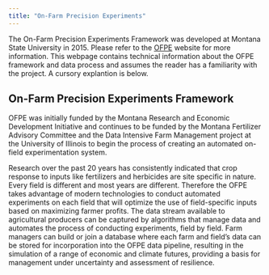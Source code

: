 ```yaml
---
title: "On-Farm Precision Experiments"
---
```

The On-Farm Precision Experiments Framework was developed at Montana State University in 2015. Please refer to the [OFPE]() website for more information. This webpage contains technical information about the OFPE framework and data process and assumes the reader has a familiarity with the project. A cursory explantion is below.

## On-Farm Precision Experiments Framework
OFPE was initially funded by the Montana Research and Economic Development Initiative and continues to be funded by the Montana Fertilizer Advisory Committee and the Data Intensive Farm Management project at the University of Illinois to begin the process of creating an automated on-field experimentation system.

Research over the past 20 years has consistently indicated that crop response to inputs like fertilizers and herbicides are site specific in nature. Every field is different and most years are different. Therefore the OFPE takes advantage of modern technologies to conduct automated experiments on  each field that will optimize the use of field-specific inputs based on maximizing farmer profits. The data stream available to agricultural producers can be captured by algorithms that manage data and automates the process of conducting experiments, field by field. Farm managers can build or join a database where each farm and field's data can be stored for incorporation into the OFPE data pipeline, resulting in the simulation of a range of economic and climate futures, providing a basis for management under uncertainty and assessment of resilience.



